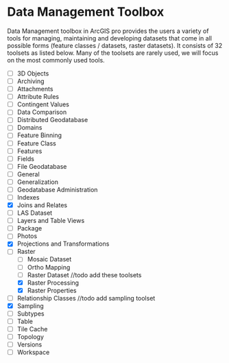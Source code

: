 

# Data Management Toolbox

Data Management toolbox in ArcGIS pro provides the users a variety of tools for managing,
maintaining and developing datasets that come in all possible forms (feature classes / datasets, raster datasets). It consists of 32 toolsets as listed below. Many of the toolsets are rarely used, we will focus on the most commonly used tools. 


- [ ] 3D Objects
- [ ] Archiving
- [ ] Attachments
- [ ] Attribute Rules
- [ ] Contingent Values
- [ ] Data Comparison
- [ ] Distributed Geodatabase
- [ ] Domains
- [ ] Feature Binning
- [ ] Feature Class
- [ ] Features
- [ ] Fields
- [ ] File Geodatabase
- [ ] General
- [ ] Generalization
- [ ] Geodatabase Administration
- [ ] Indexes
- [x] Joins and Relates
- [ ] LAS Dataset
- [ ] Layers and Table Views
- [ ] Package
- [ ] Photos
- [x] Projections and Transformations
- [ ] Raster
  - [ ] Mosaic Dataset
  - [ ] Ortho Mapping
  - [ ] Raster Dataset
//todo add these toolsets
  - [x] Raster Processing
  - [x] Raster Properties
- [ ] Relationship Classes
//todo add sampling toolset
- [x] Sampling
- [ ] Subtypes
- [ ] Table
- [ ] Tile Cache
- [ ] Topology
- [ ] Versions
- [ ] Workspace




<!-- ### Raster Properties Toolset -->
